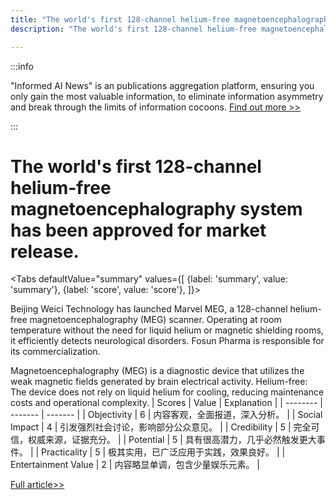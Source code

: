 ```yaml
---
title: "The world's first 128-channel helium-free magnetoencephalography system has been approved for market release."
description: "The world's first 128-channel helium-free magnetoencephalography system has been approved for market release."

---
```



:::info

"Informed AI News" is an publications aggregation platform, ensuring you only gain the most valuable information, to eliminate information asymmetry and break through the limits of information cocoons.  [Find out more >>](/)

:::

# The world's first 128-channel helium-free magnetoencephalography system has been approved for market release.


<Tabs
	defaultValue="summary"
	values={[
	{label: 'summary', value: 'summary'},
	{label: 'score', value: 'score'},
]}>
<TabItem value="summary">


Beijing Weici Technology has launched Marvel MEG, a 128-channel helium-free magnetoencephalography (MEG) scanner. Operating at room temperature without the need for liquid helium or magnetic shielding rooms, it efficiently detects neurological disorders. Fosun Pharma is responsible for its commercialization.

Magnetoencephalography (MEG) is a diagnostic device that utilizes the weak magnetic fields generated by brain electrical activity. Helium-free: The device does not rely on liquid helium for cooling, reducing maintenance costs and operational complexity.
</TabItem>
<TabItem value="score">
	| Scores     | Value   | Explanation |
	| -------- | ------- | ------- |
	| Objectivity  | 6    | 内容客观，全面报道，深入分析。    |
	| Social Impact | 4     | 引发强烈社会讨论，影响部分公众意见。    |
	| Credibility    | 5    | 完全可信，权威来源，证据充分。    |
	| Potential    | 5    | 具有很高潜力，几乎必然触发更大事件。    |
	| Practicality    | 5    | 极其实用，已广泛应用于实践，效果良好。    |
	| Entertainment Value    | 2    | 内容略显单调，包含少量娱乐元素。    |
</TabItem>
</Tabs>

[Full article>>](https://readhub.cn/topic/8bQ1EFTkG8p)
